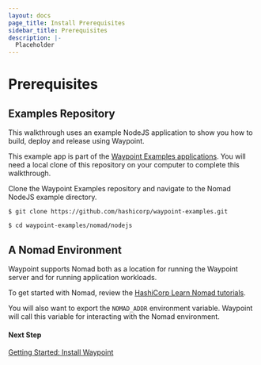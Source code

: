 ```yaml
---
layout: docs
page_title: Install Prerequisites
sidebar_title: Prerequisites
description: |-
  Placeholder
---
```


# Prerequisites

## Examples Repository

This walkthrough uses an example NodeJS application to show you how to build, deploy and release using Waypoint.

This example app is part
of the [Waypoint Examples applications](https://github.com/hashicorp/waypoint-examples). You will need a local clone of this repository on your computer to complete this walkthrough.

Clone the Waypoint Examples repository and navigate to the Nomad NodeJS example directory.

```shell-session
$ git clone https://github.com/hashicorp/waypoint-examples.git

$ cd waypoint-examples/nomad/nodejs
```

## A Nomad Environment

Waypoint supports Nomad both as a location for running the Waypoint server and for running application workloads.

To get started with Nomad, review the [HashiCorp Learn Nomad tutorials](https://learn.hashicorp.com/nomad).

You will also want to export the `NOMAD_ADDR` environment variable. Waypoint will call this variable for interacting with the Nomad
environment.

#### Next Step

[Getting Started: Install Waypoint](/docs/getting-started/nomad-example-app/install-waypoint)
